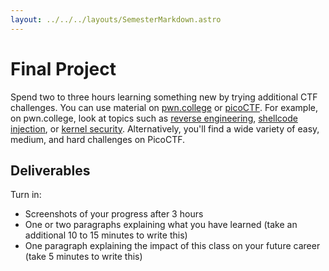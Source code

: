 ```yaml
---
layout: ../../../layouts/SemesterMarkdown.astro
---
```


# Final Project

Spend two to three hours learning something new by trying additional CTF
challenges. You can use material on [pwn.college](https://pwn.college) or
[picoCTF](https://picoctf.org). For example, on pwn.college, look at topics such
as
[reverse engineering](https://pwn.college/program-security/reverse-engineering/),
[shellcode injection](https://pwn.college/program-security/shellcode-injection/),
or [kernel security](https://pwn.college/system-security/kernel-security/).
Alternatively, you'll find a wide variety of easy, medium, and hard challenges
on PicoCTF.

## Deliverables

Turn in:

- Screenshots of your progress after 3 hours
- One or two paragraphs explaining what you have learned (take an additional 10
  to 15 minutes to write this)
- One paragraph explaining the impact of this class on your future career (take
  5 minutes to write this)
